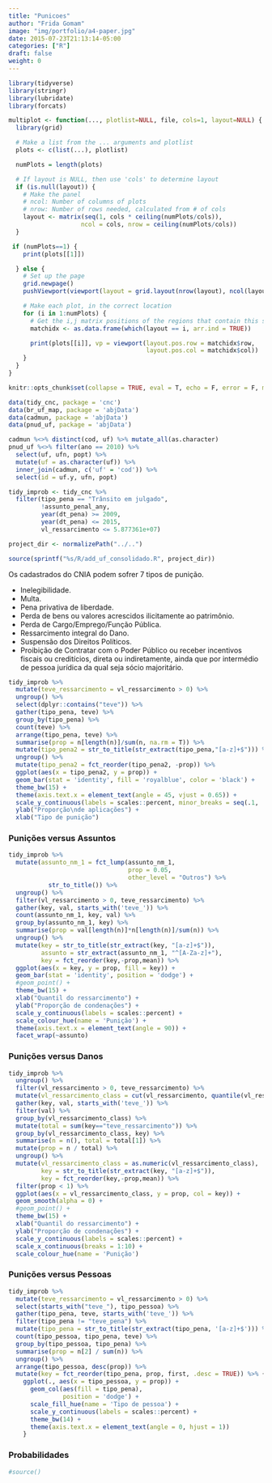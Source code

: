 ```yaml
---
title: "Punicoes"
author: "Frida Gomam"
image: "img/portfolio/a4-paper.jpg"
date: 2015-07-23T21:13:14-05:00
categories: ["R"]
draft: false
weight: 0
---
```


```r
library(tidyverse)
library(stringr)
library(lubridate)
library(forcats)

multiplot <- function(..., plotlist=NULL, file, cols=1, layout=NULL) {
  library(grid)

  # Make a list from the ... arguments and plotlist
  plots <- c(list(...), plotlist)

  numPlots = length(plots)

  # If layout is NULL, then use 'cols' to determine layout
  if (is.null(layout)) {
    # Make the panel
    # ncol: Number of columns of plots
    # nrow: Number of rows needed, calculated from # of cols
    layout <- matrix(seq(1, cols * ceiling(numPlots/cols)),
                    ncol = cols, nrow = ceiling(numPlots/cols))
  }

 if (numPlots==1) {
    print(plots[[1]])

  } else {
    # Set up the page
    grid.newpage()
    pushViewport(viewport(layout = grid.layout(nrow(layout), ncol(layout))))

    # Make each plot, in the correct location
    for (i in 1:numPlots) {
      # Get the i,j matrix positions of the regions that contain this subplot
      matchidx <- as.data.frame(which(layout == i, arr.ind = TRUE))

      print(plots[[i]], vp = viewport(layout.pos.row = matchidx$row,
                                      layout.pos.col = matchidx$col))
    }
  }
}

knitr::opts_chunk$set(collapse = TRUE, eval = T, echo = F, error = F, message = F, comment = F)

data(tidy_cnc, package = 'cnc')
data(br_uf_map, package = 'abjData')
data(cadmun, package = 'abjData')
data(pnud_uf, package = 'abjData')

cadmun %<>% distinct(cod, uf) %>% mutate_all(as.character)
pnud_uf %<>% filter(ano == 2010) %>% 
  select(uf, ufn, popt) %>% 
  mutate(uf = as.character(uf)) %>% 
  inner_join(cadmun, c('uf' = 'cod')) %>% 
  select(id = uf.y, ufn, popt)

tidy_improb <- tidy_cnc %>% 
  filter(tipo_pena == "Trânsito em julgado",
         !assunto_penal_any, 
         year(dt_pena) >= 2009,
         year(dt_pena) <= 2015,
         vl_ressarcimento <= 5.877361e+07)

project_dir <- normalizePath("../..")

source(sprintf("%s/R/add_uf_consolidado.R", project_dir))
```

Os cadastrados do CNIA podem sofrer 7 tipos de punição.

- Inelegibilidade.
- Multa.
- Pena privativa de liberdade.
- Perda de bens ou valores acrescidos ilicitamente ao patrimônio.
- Perda de Cargo/Emprego/Função Pública.
- Ressarcimento integral do Dano.
- Suspensão dos Direitos Políticos.
- Proibição de Contratar com o Poder Público ou receber incentivos fiscais ou creditícios, direta ou indiretamente, ainda que por intermédio de pessoa jurídica da qual seja sócio majoritário.

```r
tidy_improb %>% 
  mutate(teve_ressarcimento = vl_ressarcimento > 0) %>% 
  ungroup() %>% 
  select(dplyr::contains("teve")) %>% 
  gather(tipo_pena, teve) %>% 
  group_by(tipo_pena) %>% 
  count(teve) %>% 
  arrange(tipo_pena, teve) %>% 
  summarise(prop = n[length(n)]/sum(n, na.rm = T)) %>% 
  mutate(tipo_pena2 = str_to_title(str_extract(tipo_pena,"[a-z]+$"))) %>% 
  ungroup() %>% 
  mutate(tipo_pena2 = fct_reorder(tipo_pena2, -prop)) %>% 
  ggplot(aes(x = tipo_pena2, y = prop)) +
  geom_bar(stat = 'identity', fill = 'royalblue', color = 'black') +
  theme_bw(15) +
  theme(axis.text.x = element_text(angle = 45, vjust = 0.65)) +
  scale_y_continuous(labels = scales::percent, minor_breaks = seq(.1, .7, .1)) +
  ylab("Proporção\nde aplicações") +
  xlab("Tipo de punição")
```

### Punições versus Assuntos

```r
tidy_improb %>%
  mutate(assunto_nm_1 = fct_lump(assunto_nm_1,
                                 prop = 0.05,
                                 other_level = "Outros") %>% 
           str_to_title()) %>% 
  ungroup() %>% 
  filter(vl_ressarcimento > 0, teve_ressarcimento) %>%
  gather(key, val, starts_with('teve_')) %>%
  count(assunto_nm_1, key, val) %>%
  group_by(assunto_nm_1, key) %>% 
  summarise(prop = val[length(n)]*n[length(n)]/sum(n)) %>% 
  ungroup() %>%
  mutate(key = str_to_title(str_extract(key, "[a-z]+$")),
         assunto = str_extract(assunto_nm_1, "^[A-Za-z]+"), 
         key = fct_reorder(key,-prop,mean)) %>%
  ggplot(aes(x = key, y = prop, fill = key)) +
  geom_bar(stat = 'identity', position = 'dodge') +
  #geom_point() +
  theme_bw(15) +
  xlab("Quantil do ressarcimento") +
  ylab("Proporção de condenações") +
  scale_y_continuous(labels = scales::percent) +
  scale_colour_hue(name = 'Punição') +
  theme(axis.text.x = element_text(angle = 90)) +
  facet_wrap(~assunto)
```

### Punições versus Danos

```r
tidy_improb %>%
  ungroup() %>% 
  filter(vl_ressarcimento > 0, teve_ressarcimento) %>%
  mutate(vl_ressarcimento_class = cut(vl_ressarcimento, quantile(vl_ressarcimento,cumsum(c(0,rep(0.1,10)))), labels = F)) %>%
  gather(key, val, starts_with('teve_')) %>%
  filter(val) %>%
  group_by(vl_ressarcimento_class) %>%
  mutate(total = sum(key=="teve_ressarcimento")) %>%
  group_by(vl_ressarcimento_class, key) %>%
  summarise(n = n(), total = total[1]) %>% 
  mutate(prop = n / total) %>%
  ungroup() %>%
  mutate(vl_ressarcimento_class = as.numeric(vl_ressarcimento_class),
         key = str_to_title(str_extract(key, "[a-z]+$")),
         key = fct_reorder(key,-prop,mean)) %>%
  filter(prop < 1) %>% 
  ggplot(aes(x = vl_ressarcimento_class, y = prop, col = key)) +
  geom_smooth(alpha = 0) +
  #geom_point() +
  theme_bw(15) +
  xlab("Quantil do ressarcimento") +
  ylab("Proporção de condenações") +
  scale_y_continuous(labels = scales::percent) +
  scale_x_continuous(breaks = 1:10) +
  scale_colour_hue(name = 'Punição')
```

### Punições versus Pessoas

```r
tidy_improb %>%
  mutate(teve_ressarcimento = vl_ressarcimento > 0) %>% 
  select(starts_with("teve_"), tipo_pessoa) %>% 
  gather(tipo_pena, teve, starts_with('teve_')) %>%
  filter(tipo_pena != "teve_pena") %>% 
  mutate(tipo_pena = str_to_title(str_extract(tipo_pena, '[a-z]+$'))) %>% 
  count(tipo_pessoa, tipo_pena, teve) %>%
  group_by(tipo_pessoa, tipo_pena) %>% 
  summarise(prop = n[2] / sum(n)) %>%
  ungroup() %>% 
  arrange(tipo_pessoa, desc(prop)) %>% 
  mutate(key = fct_reorder(tipo_pena, prop, first, .desc = TRUE)) %>% {
    ggplot(., aes(x = tipo_pessoa, y = prop)) +
      geom_col(aes(fill = tipo_pena), 
               position = 'dodge') +
      scale_fill_hue(name = 'Tipo de pessoa') +
      scale_y_continuous(labels = scales::percent) +
      theme_bw(14) +
      theme(axis.text.x = element_text(angle = 0, hjust = 1))
    }
```

### Probabilidades

```r
#source()
```
